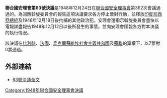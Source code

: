 {{Infobox UN resolution
|number = 63
|organ = SC
|year = 1948年
|date = 12月24日
|meeting = 392
|code =S/RES/63
|document = http://www.un.org/zh/documents/view_doc.asp?symbol=S/RES/63(1948)
|for = 7
|abstention = 4
|against = 0
|subject = 印度尼西亞問題
|result = 通過
|image = 
|caption = 
}}
'''聯合國安理會第63號決議'''是1948年12月24日在[[聯合國安全理事會|聯合國安全理事會]]第392次會議通過的。為回應斡旋委員會的報告這項決議要求各方停止敵對行動，並釋放[[印度尼西亞總統|印度尼西亞總統]]及1948年12月18日後拘捕的其他政治犯。安理會還指示斡旋委員會盡快以電報詳盡報告1948年12月12日以後所發生的事情，並向安理會匯報各方對本決議的執行情況。

該決議在[[比利時|比利時]]、[[法國|法國]]、[[烏克蘭蘇維埃社會主義共和國|烏克蘭蘇維埃社會主義共和國]]及[[蘇聯|蘇聯]]的棄權下，以7票對0票通過。

==外部連結==
*[http://www.un.org/zh/documents/view_doc.asp?symbol=S/RES/63(1948) 63號決議全文]

{{UN-stub}}
{{UNSCR 1948}}

[[Category:1948年聯合國安全理事會決議|Category:1948年聯合國安全理事會決議]]